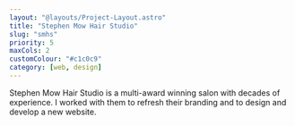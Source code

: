 ```yaml
---
layout: "@layouts/Project-Layout.astro"
title: "Stephen Mow Hair Studio"
slug: "smhs"
priority: 5
maxCols: 2
customColour: "#c1c0c9"
category: [web, design]
---
```


Stephen Mow Hair Studio is a multi-award winning salon with decades of experience. I worked with them to refresh their branding and to design and develop a new website.
